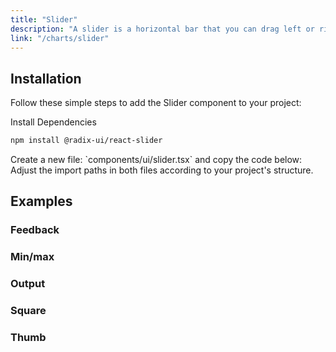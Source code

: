 ```yaml
---
title: "Slider"
description: "A slider is a horizontal bar that you can drag left or right to select a value within a range, similar to adjusting volume."
link: "/charts/slider"
---
```


<ComponentPreview name="slider-demo" />

## Installation

Follow these simple steps to add the Slider component to your project:

<Steps>

<Step>
Install Dependencies
</Step>

```bash 
npm install @radix-ui/react-slider 
```

<Step>
    Create a new file: `components/ui/slider.tsx` and copy the code below:
</Step>

<CollapsibleSource name="slider" />

<Step>
    Adjust the import paths in both files according to your project's structure.
</Step>

</Steps>

## Examples

### Feedback

<ComponentPreview name="slider-feedback" />

### Min/max

<ComponentPreview name="slider-minmax" />

### Output

<ComponentPreview name="slider-output" />

### Square

<ComponentPreview name="slider-square" />

### Thumb

<ComponentPreview name="slider-thumb" />

